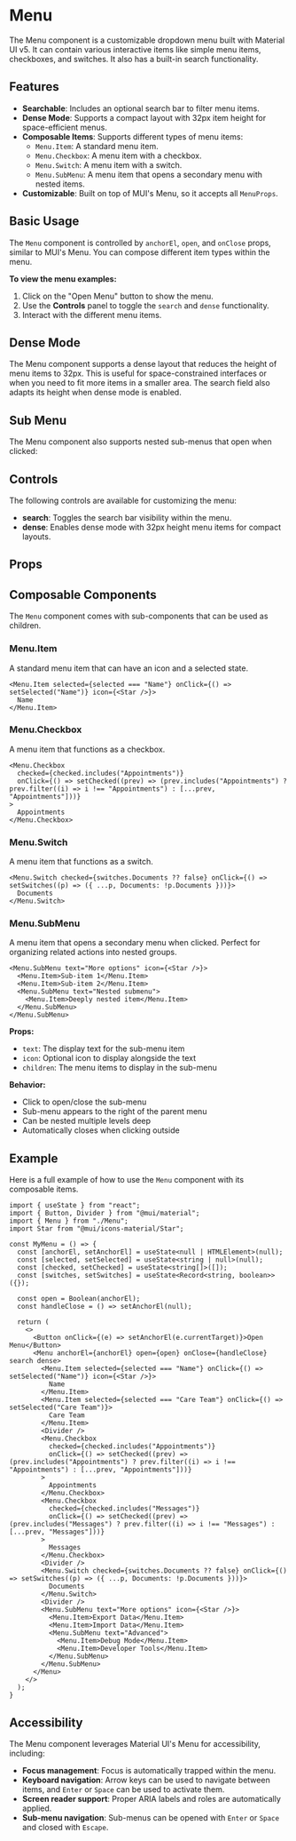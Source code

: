 
<Meta of={MenuStories} />

# Menu

The Menu component is a customizable dropdown menu built with Material UI v5. It can contain various interactive items like simple menu items, checkboxes, and switches. It also has a built-in search functionality.

## Features

- **Searchable**: Includes an optional search bar to filter menu items.
- **Dense Mode**: Supports a compact layout with 32px item height for space-efficient menus.
- **Composable Items**: Supports different types of menu items:
  - `Menu.Item`: A standard menu item.
  - `Menu.Checkbox`: A menu item with a checkbox.
  - `Menu.Switch`: A menu item with a switch.
  - `Menu.SubMenu`: A menu item that opens a secondary menu with nested items.
- **Customizable**: Built on top of MUI's Menu, so it accepts all `MenuProps`.

## Basic Usage

The `Menu` component is controlled by `anchorEl`, `open`, and `onClose` props, similar to MUI's Menu. You can compose different item types within the menu.

**To view the menu examples:**
1. Click on the "Open Menu" button to show the menu.
2. Use the **Controls** panel to toggle the `search` and `dense` functionality.
3. Interact with the different menu items.

<Canvas of={MenuStories.Default} />

## Dense Mode

The Menu component supports a dense layout that reduces the height of menu items to 32px. This is useful for space-constrained interfaces or when you need to fit more items in a smaller area. The search field also adapts its height when dense mode is enabled.

<Canvas of={MenuStories.Dense} />

## Sub Menu

The Menu component also supports nested sub-menus that open when clicked:

<Canvas of={MenuStories.SecondaryMenu} />

## Controls

The following controls are available for customizing the menu:

- **search**: Toggles the search bar visibility within the menu.
- **dense**: Enables dense mode with 32px height menu items for compact layouts.

## Props

<ArgTypes of={Menu} />

## Composable Components

The `Menu` component comes with sub-components that can be used as children.

### Menu.Item

A standard menu item that can have an icon and a selected state.

```tsx
<Menu.Item selected={selected === "Name"} onClick={() => setSelected("Name")} icon={<Star />}>
  Name
</Menu.Item>
```

### Menu.Checkbox

A menu item that functions as a checkbox.

```tsx
<Menu.Checkbox
  checked={checked.includes("Appointments")}
  onClick={() => setChecked((prev) => (prev.includes("Appointments") ? prev.filter((i) => i !== "Appointments") : [...prev, "Appointments"]))}
>
  Appointments
</Menu.Checkbox>
```

### Menu.Switch

A menu item that functions as a switch.

```tsx
<Menu.Switch checked={switches.Documents ?? false} onClick={() => setSwitches((p) => ({ ...p, Documents: !p.Documents }))}>
  Documents
</Menu.Switch>
```

### Menu.SubMenu

A menu item that opens a secondary menu when clicked. Perfect for organizing related actions into nested groups.

```tsx
<Menu.SubMenu text="More options" icon={<Star />}>
  <Menu.Item>Sub-item 1</Menu.Item>
  <Menu.Item>Sub-item 2</Menu.Item>
  <Menu.SubMenu text="Nested submenu">
    <Menu.Item>Deeply nested item</Menu.Item>
  </Menu.SubMenu>
</Menu.SubMenu>
```

**Props:**
- `text`: The display text for the sub-menu item
- `icon`: Optional icon to display alongside the text
- `children`: The menu items to display in the sub-menu

**Behavior:**
- Click to open/close the sub-menu
- Sub-menu appears to the right of the parent menu
- Can be nested multiple levels deep
- Automatically closes when clicking outside

## Example

Here is a full example of how to use the `Menu` component with its composable items.

```tsx
import { useState } from "react";
import { Button, Divider } from "@mui/material";
import { Menu } from "./Menu";
import Star from "@mui/icons-material/Star";

const MyMenu = () => {
  const [anchorEl, setAnchorEl] = useState<null | HTMLElement>(null);
  const [selected, setSelected] = useState<string | null>(null);
  const [checked, setChecked] = useState<string[]>([]);
  const [switches, setSwitches] = useState<Record<string, boolean>>({});

  const open = Boolean(anchorEl);
  const handleClose = () => setAnchorEl(null);

  return (
    <>
      <Button onClick={(e) => setAnchorEl(e.currentTarget)}>Open Menu</Button>
      <Menu anchorEl={anchorEl} open={open} onClose={handleClose} search dense>
        <Menu.Item selected={selected === "Name"} onClick={() => setSelected("Name")} icon={<Star />}>
          Name
        </Menu.Item>
        <Menu.Item selected={selected === "Care Team"} onClick={() => setSelected("Care Team")}>
          Care Team
        </Menu.Item>
        <Divider />
        <Menu.Checkbox
          checked={checked.includes("Appointments")}
          onClick={() => setChecked((prev) => (prev.includes("Appointments") ? prev.filter((i) => i !== "Appointments") : [...prev, "Appointments"]))}
        >
          Appointments
        </Menu.Checkbox>
        <Menu.Checkbox
          checked={checked.includes("Messages")}
          onClick={() => setChecked((prev) => (prev.includes("Messages") ? prev.filter((i) => i !== "Messages") : [...prev, "Messages"]))}
        >
          Messages
        </Menu.Checkbox>
        <Divider />
        <Menu.Switch checked={switches.Documents ?? false} onClick={() => setSwitches((p) => ({ ...p, Documents: !p.Documents }))}>
          Documents
        </Menu.Switch>
        <Divider />
        <Menu.SubMenu text="More options" icon={<Star />}>
          <Menu.Item>Export Data</Menu.Item>
          <Menu.Item>Import Data</Menu.Item>
          <Menu.SubMenu text="Advanced">
            <Menu.Item>Debug Mode</Menu.Item>
            <Menu.Item>Developer Tools</Menu.Item>
          </Menu.SubMenu>
        </Menu.SubMenu>
      </Menu>
    </>
  );
}
```

## Accessibility

The Menu component leverages Material UI's Menu for accessibility, including:

- **Focus management**: Focus is automatically trapped within the menu.
- **Keyboard navigation**: Arrow keys can be used to navigate between items, and `Enter` or `Space` can be used to activate them.
- **Screen reader support**: Proper ARIA labels and roles are automatically applied.
- **Sub-menu navigation**: Sub-menus can be opened with `Enter` or `Space` and closed with `Escape`.